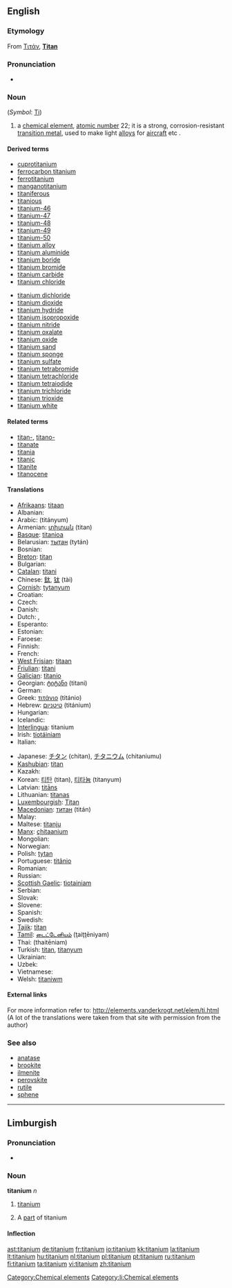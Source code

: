 ==English==

{{elements|Ti|scandium|Sc|vanadium|V}}

===Etymology===
From {{etyl|el}} [[Τιτάν]], '''[[Titan]]'''

===Pronunciation===
* {{audio|en-us-titanium.ogg|Audio (US)}}

===Noun===
{{en-noun|-}} (''Symbol'': [[Ti]])
{{wikipedia}}

# a [[chemical element]], [[atomic number]] 22; it is a strong, corrosion-resistant [[transition metal]], used to make light [[alloy]]s for [[aircraft]] etc .

====Derived terms====
{{top2}}
* [[cuprotitanium]]
* [[ferrocarbon titanium]]
* [[ferrotitanium]]
* [[manganotitanium]]
* [[titaniferous]]
* [[titanious]]
* [[titanium-46]]
* [[titanium-47]]
* [[titanium-48]]
* [[titanium-49]]
* [[titanium-50]]
* [[titanium alloy]]
* [[titanium aluminide]]
* [[titanium boride]]
* [[titanium bromide]]
* [[titanium carbide]]
* [[titanium chloride]]
{{mid2}}
* [[titanium dichloride]]
* [[titanium dioxide]]
* [[titanium hydride]]
* [[titanium isopropoxide]]
* [[titanium nitride]]
* [[titanium oxalate]]
* [[titanium oxide]]
* [[titanium sand]]
* [[titanium sponge]]
* [[titanium sulfate]]
* [[titanium tetrabromide]]
* [[titanium tetrachloride]]
* [[titanium tetraiodide]]
* [[titanium trichloride]]
* [[titanium trioxide]]
* [[titanium white]]
{{bottom}}

====Related terms====
* [[titan-]], [[titano-]]
* [[titanate]]
* [[titania]]
* [[titanic]]
* [[titanite]]
* [[titanocene]]

====Translations====
{{top}}
* [[Afrikaans]]: [[titaan]]
* Albanian: {{t-|sq|titan|xs=Albanian}}
* Arabic: {{Arab|[[تيتانيوم]]}} (titányum) {{m}}
* Armenian: [[տիտան]] (titan)
* [[Basque]]: [[titanioa]]
* Belarusian: [[тытан]] (tytán) {{m}}
* Bosnian: {{t-|bs|titanij}}
* [[Breton]]: [[titan]]
* Bulgarian: {{t+|bg|титан|m|tr=titán|sc=Cyrl}}
* [[Catalan]]: [[titani]]
* Chinese: [[鈦]], [[钛]] (tài)
* [[Cornish]]: [[tytanyum]]
* Croatian: {{t-|hr|titanij}}
* Czech: {{t+|cs|titan|m}}
* Danish: {{t-|da|titan}}
* Dutch: {{t+|nl|titanium|n}}, {{t+|nl|titaan|n}}
* Esperanto: {{t-|eo|titano|xs=Esperanto}}
* Estonian: {{t-|et|titaan}}
* Faroese: {{t-|fo|titan|xs=Faroese}}
* Finnish: {{t+|fi|titaani}}
* French: {{t+|fr|titane|m}}
* [[West Frisian]]: [[titaan]]
* [[Friulian]]: [[titani]]
* [[Galician]]: [[titanio]]
* Georgian: [[ტიტანი]] (titani)
* German: {{t+|de|Titan|n}}
* Greek: [[τιτάνιο]] (titánio) {{n}}
* Hebrew: [[טיטניום]] (titánium)
* Hungarian: {{t+|hu|titán}}
* Icelandic: {{t-|is|titan}}
* [[Interlingua]]: titanium
* Irish: [[tíotáiniam]]
* Italian: {{t+|it|titanio|m}}
{{mid}}
* Japanese: [[チタン]] (chitan), [[チタニウム]] (chitaniumu)
* [[Kashubian]]: [[titan]]
* Kazakh: {{t-|kk|титан|tr=titan|sc=Cyrl|xs=Kazakh}}
* Korean: [[티탄]] (titan), [[티타늄]] (titanyum)
* Latvian: [[titāns]]
* Lithuanian: [[titanas]]
* [[Luxembourgish]]: [[Titan]]
* [[Macedonian]]: [[титан]] (titán) {{m}}
* Malay: {{t-|ms|titanium|xs=Malay}}
* Maltese: [[titanju]]
* [[Manx]]: [[çhitaanium]]
* Mongolian: {{t-|mn|титан|tr=titan|sc=Cyrl|xs=Mongolian}}
* Norwegian: {{t+|no|titan}}
* Polish: [[tytan]] {{m}}
* Portuguese: [[titânio]] {{m}}
* Romanian: {{t+|ro|titan|n}}
* Russian: {{t+|ru|титан|m|tr=titán|sc=Cyrl}}
* [[Scottish Gaelic]]: [[tìotainiam]]
* Serbian: {{t-|sr|титан|m|tr=titan|sc=Cyrl}}
* Slovak: {{t-|sk|titán}}
* Slovene: {{t+|sl|titan}}
* Spanish: {{t+|es|titanio|m}}
* Swedish: {{t+|sv|titan|n}}
* [[Tajik]]: [[titan]]
* [[Tamil]]: [[டைட்டேனியம்]] (ţaiţţēniyam)
* Thai: {{Thai|[[ไทเทเนียม]]}} (thaitēniam)
* Turkish: [[titan]], [[titanyum]]
* Ukrainian: {{t-|uk|титан|m|tr=titán|sc=Cyrl|xs=Ukrainian}}
* Uzbek: {{t-|uz|титан|tr=titan|sc=Cyrl|xs=Uzbek}}
* Vietnamese: {{t+|vi|titan|xs=Vietnamese}}
* Welsh: [[titaniwm]]
{{bottom}}

====External links====
For more information refer to:
http://elements.vanderkrogt.net/elem/ti.html
(A lot of the translations were taken from that site with permission from the author)

===See also===
* [[anatase]]
* [[brookite]]
* [[ilmenite]]
* [[perovskite]]
* [[rutile]]
* [[sphene]]

----

==Limburgish==

===Pronunciation===
* {{IPA|[ti˧ˈcaː˨ɲɔ˧m]|lang=li}}

===Noun===
'''titanium''' ''n''

# {{uncountable|lang=li}} [[titanium#English|titanium]]
# A [[part]] of titanium

====Inflection====
{{li-noun-um|titani}}

[[Category:Chemical elements]]
[[Category:li:Chemical elements]]

[[ast:titanium]]
[[de:titanium]]
[[fr:titanium]]
[[io:titanium]]
[[kk:titanium]]
[[la:titanium]]
[[lt:titanium]]
[[hu:titanium]]
[[nl:titanium]]
[[pl:titanium]]
[[pt:titanium]]
[[ru:titanium]]
[[fi:titanium]]
[[ta:titanium]]
[[vi:titanium]]
[[zh:titanium]]